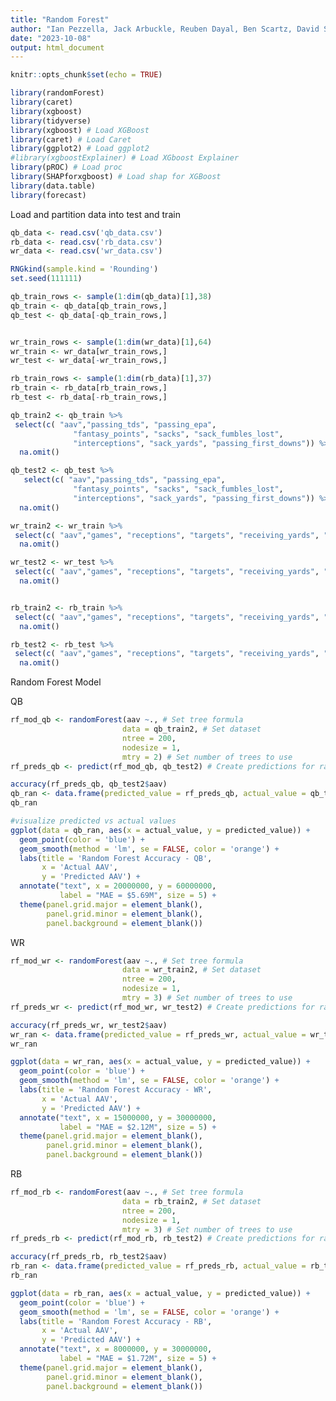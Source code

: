 ---
title: "Random Forest"
author: "Ian Pezzella, Jack Arbuckle, Reuben Dayal, Ben Scartz, David Sobek"
date: "2023-10-08"
output: html_document
---

```{r setup, include=FALSE}
knitr::opts_chunk$set(echo = TRUE)
```


```{r warning=FALSE}
library(randomForest)
library(caret)
library(xgboost)
library(tidyverse)
library(xgboost) # Load XGBoost
library(caret) # Load Caret
library(ggplot2) # Load ggplot2
#library(xgboostExplainer) # Load XGboost Explainer
library(pROC) # Load proc
library(SHAPforxgboost) # Load shap for XGBoost
library(data.table)
library(forecast)

```

Load and partition data into test and train
```{r}
qb_data <- read.csv('qb_data.csv')
rb_data <- read.csv('rb_data.csv')
wr_data <- read.csv('wr_data.csv')

RNGkind(sample.kind = 'Rounding')
set.seed(111111)

qb_train_rows <- sample(1:dim(qb_data)[1],38)
qb_train <- qb_data[qb_train_rows,]
qb_test <- qb_data[-qb_train_rows,]


wr_train_rows <- sample(1:dim(wr_data)[1],64)
wr_train <- wr_data[wr_train_rows,]
wr_test <- wr_data[-wr_train_rows,]

rb_train_rows <- sample(1:dim(rb_data)[1],37)
rb_train <- rb_data[rb_train_rows,]
rb_test <- rb_data[-rb_train_rows,]

```
```{r}
qb_train2 <- qb_train %>%
 select(c( "aav","passing_tds", "passing_epa",
              "fantasy_points", "sacks", "sack_fumbles_lost",
              "interceptions", "sack_yards", "passing_first_downs")) %>%
  na.omit()

qb_test2 <- qb_test %>%
   select(c( "aav","passing_tds", "passing_epa",
              "fantasy_points", "sacks", "sack_fumbles_lost",
              "interceptions", "sack_yards", "passing_first_downs")) %>%
  na.omit()

wr_train2 <- wr_train %>%
 select(c( "aav","games", "receptions", "targets", "receiving_yards", "receiving_tds", "receiving_air_yards", "receiving_yards_after_catch", "receiving_epa", "racr")) %>%
  na.omit()

wr_test2 <- wr_test %>%
 select(c( "aav","games", "receptions", "targets", "receiving_yards", "receiving_tds", "receiving_air_yards", "receiving_yards_after_catch", "receiving_epa", "racr")) %>%
  na.omit()


rb_train2 <- rb_train %>%
 select(c( "aav","games", "receptions", "targets", "receiving_yards", "receiving_tds", "receiving_air_yards", "receiving_yards_after_catch", "receiving_epa", "racr", "rushing_yards", "rushing_tds", "rushing_epa")) %>%
  na.omit()

rb_test2 <- rb_test %>%
 select(c( "aav","games", "receptions", "targets", "receiving_yards", "receiving_tds", "receiving_air_yards", "receiving_yards_after_catch", "receiving_epa", "racr", "rushing_yards", "rushing_tds", "rushing_epa")) %>%
  na.omit()
```

Random Forest Model

QB
```{r}
rf_mod_qb <- randomForest(aav ~., # Set tree formula
                         data = qb_train2, # Set dataset
                         ntree = 200,
                         nodesize = 1,
                         mtry = 2) # Set number of trees to use 
rf_preds_qb <- predict(rf_mod_qb, qb_test2) # Create predictions for random forest model

```


```{r}
accuracy(rf_preds_qb, qb_test2$aav)
qb_ran <- data.frame(predicted_value = rf_preds_qb, actual_value = qb_test2$aav, percent_error = round((abs(rf_preds_qb-qb_test2$aav)/(qb_test2$aav))*100,2))
qb_ran

#visualize predicted vs actual values
ggplot(data = qb_ran, aes(x = actual_value, y = predicted_value)) +
  geom_point(color = 'blue') +
  geom_smooth(method = 'lm', se = FALSE, color = 'orange') +
  labs(title = 'Random Forest Accuracy - QB',
       x = 'Actual AAV',
       y = 'Predicted AAV') +
  annotate("text", x = 20000000, y = 60000000, 
           label = "MAE = $5.69M", size = 5) +
  theme(panel.grid.major = element_blank(),
        panel.grid.minor = element_blank(),
        panel.background = element_blank())
```

WR
```{r}
rf_mod_wr <- randomForest(aav ~., # Set tree formula
                         data = wr_train2, # Set dataset
                         ntree = 200,
                         nodesize = 1,
                         mtry = 3) # Set number of trees to use 
rf_preds_wr <- predict(rf_mod_wr, wr_test2) # Create predictions for random forest model

```


```{r}
accuracy(rf_preds_wr, wr_test2$aav)
wr_ran <- data.frame(predicted_value = rf_preds_wr, actual_value = wr_test2$aav, percent_error = round((abs(rf_preds_wr-wr_test2$aav)/(wr_test2$aav))*100,2))
wr_ran

ggplot(data = wr_ran, aes(x = actual_value, y = predicted_value)) +
  geom_point(color = 'blue') +
  geom_smooth(method = 'lm', se = FALSE, color = 'orange') +
  labs(title = 'Random Forest Accuracy - WR',
       x = 'Actual AAV',
       y = 'Predicted AAV') +
  annotate("text", x = 15000000, y = 30000000, 
           label = "MAE = $2.12M", size = 5) +
  theme(panel.grid.major = element_blank(),
        panel.grid.minor = element_blank(),
        panel.background = element_blank())
```


RB
```{r}
rf_mod_rb <- randomForest(aav ~., # Set tree formula
                         data = rb_train2, # Set dataset
                         ntree = 200,
                         nodesize = 1,
                         mtry = 3) # Set number of trees to use 
rf_preds_rb <- predict(rf_mod_rb, rb_test2) # Create predictions for random forest model

```

```{r}
accuracy(rf_preds_rb, rb_test2$aav)
rb_ran <- data.frame(predicted_value = rf_preds_rb, actual_value = rb_test2$aav, percent_error = round((abs(rf_preds_rb-rb_test2$aav)/(rb_test2$aav))*100,2))
rb_ran

ggplot(data = rb_ran, aes(x = actual_value, y = predicted_value)) +
  geom_point(color = 'blue') +
  geom_smooth(method = 'lm', se = FALSE, color = 'orange') +
  labs(title = 'Random Forest Accuracy - RB',
       x = 'Actual AAV',
       y = 'Predicted AAV') +
  annotate("text", x = 8000000, y = 30000000, 
           label = "MAE = $1.72M", size = 5) +
  theme(panel.grid.major = element_blank(),
        panel.grid.minor = element_blank(),
        panel.background = element_blank())
```




